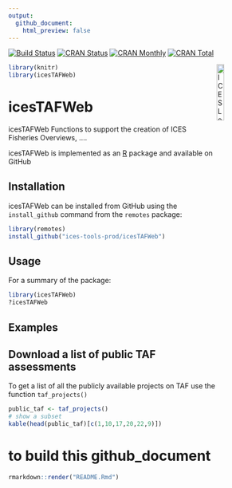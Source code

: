 ```yaml
---
output:
  github_document:
    html_preview: false
---
```


[![Build Status](https://travis-ci.org/ices-tools-prod/icesTAFWeb.svg?branch=devel)](https://travis-ci.org/ices-tools-prod/icesTAFWeb)
[![CRAN Status](http://r-pkg.org/badges/version/icesTAFWeb)](https://cran.r-project.org/package=icesTAFWeb)
[![CRAN Monthly](http://cranlogs.r-pkg.org/badges/icesTAFWeb)](https://cran.r-project.org/package=icesTAFWeb)
[![CRAN Total](http://cranlogs.r-pkg.org/badges/grand-total/icesTAFWeb)](https://cran.r-project.org/package=icesTAFWeb)

[<img align="right" alt="ICES Logo" width="17%" height="17%" src="http://ices.dk/_layouts/15/1033/images/icesimg/iceslogo.png">](http://ices.dk)

```r
library(knitr)
library(icesTAFWeb)
```

icesTAFWeb
=======

icesTAFWeb Functions to support the creation of ICES Fisheries Overviews, ....

icesTAFWeb is implemented as an [R](https://www.r-project.org) package
<!-- and available on [CRAN](https://cran.r-project.org/package=icesTAFWeb). -->
and available on GitHub

Installation
------------

icesTAFWeb can be installed from GitHub using the `install_github` command from the
`remotes` package:

```R
library(remotes)
install_github("ices-tools-prod/icesTAFWeb")
```

Usage
-----

For a summary of the package:

```R
library(icesTAFWeb)
?icesTAFWeb
```

Examples
--------

## Download a list of public TAF assessments

To get a list of all the publicly available projects on TAF use the
function `taf_projects()`

```r
public_taf <- taf_projects()
# show a subset
kable(head(public_taf)[c(1,10,17,20,22,9)])
```

# to build this github_document
```r
rmarkdown::render("README.Rmd")
```

